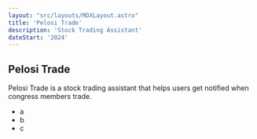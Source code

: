 ```yaml
---
layout: "src/layouts/MDXLayout.astro"
title: 'Pelosi Trade'
description: 'Stock Trading Assistant'
dateStart: '2024'
---
```


## Pelosi Trade

Pelosi Trade is a stock trading assistant that helps users get notified when congress members trade.


- a
- b
- c
